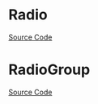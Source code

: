 
<Meta of={RadioStories} />

# Radio

<Description of={Radio} />

[Source Code](https://github.com/Mezzanine-UI/mezzanine/blob/main/packages/react/src/Radio/Radio.tsx)

<ArgsTable of={Radio} />

# RadioGroup

<Description of={RadioGroup} />

[Source Code](https://github.com/Mezzanine-UI/mezzanine/blob/main/packages/react/src/Radio/RadioGroup.tsx)

<ArgsTable of={RadioGroup} />
